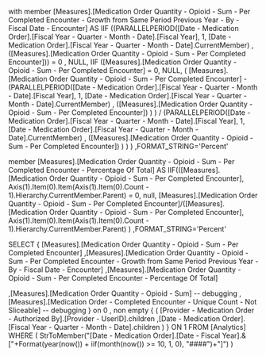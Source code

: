 


with 
member [Measures].[Medication Order Quantity - Opioid - Sum - Per Completed Encounter - Growth from Same Period Previous Year - By - Fiscal Date - Encounter]
 AS IIF ((PARALLELPERIOD([Date - Medication Order].[Fiscal Year - Quarter - Month - Date].[Fiscal Year], 1, [Date - Medication Order].[Fiscal Year - Quarter - Month - Date].CurrentMember) , ([Measures].[Medication Order Quantity - Opioid - Sum - Per Completed Encounter])) = 0  , NULL,
    IIF ([Measures].[Medication Order Quantity - Opioid - Sum - Per Completed Encounter] = 0, NULL,
            (
            [Measures].[Medication Order Quantity - Opioid - Sum - Per Completed Encounter] - 
            (PARALLELPERIOD([Date - Medication Order].[Fiscal Year - Quarter - Month - Date].[Fiscal Year], 1, [Date - Medication Order].[Fiscal Year - Quarter - Month - Date].CurrentMember) , ([Measures].[Medication Order Quantity - Opioid - Sum - Per Completed Encounter])
                            )
            )
            / (PARALLELPERIOD([Date - Medication Order].[Fiscal Year - Quarter - Month - Date].[Fiscal Year], 1, [Date - Medication Order].[Fiscal Year - Quarter - Month - Date].CurrentMember) , ([Measures].[Medication Order Quantity - Opioid - Sum - Per Completed Encounter])
            )
        )
) 
,FORMAT_STRING='Percent'

member [Measures].[Medication Order Quantity - Opioid - Sum - Per Completed Encounter - Percentage Of Total]
 AS 
IIF(([Measures].[Medication Order Quantity - Opioid - Sum - Per Completed Encounter], Axis(1).Item(0).Item(Axis(1).Item(0).Count - 1).Hierarchy.CurrentMember.Parent) = 0, 
     null,
     [Measures].[Medication Order Quantity - Opioid - Sum - Per Completed Encounter]/([Measures].[Medication Order Quantity - Opioid - Sum - Per Completed Encounter], Axis(1).Item(0).Item(Axis(1).Item(0).Count - 1).Hierarchy.CurrentMember.Parent)
    )
,FORMAT_STRING='Percent'


SELECT 
{
[Measures].[Medication Order Quantity - Opioid - Sum - Per Completed Encounter]
,[Measures].[Medication Order Quantity - Opioid - Sum - Per Completed Encounter - Growth from Same Period Previous Year - By - Fiscal Date - Encounter]
,[Measures].[Medication Order Quantity - Opioid - Sum - Per Completed Encounter - Percentage Of Total]

,[Measures].[Medication Order Quantity - Opioid - Sum] -- debugging
,[Measures].[Medication Order - Completed Encounter - Unique Count - Not Sliceable] -- debugging
} on 0
, non empty 
{
(
[Provider - Medication Order - Authorized By].[Provider - UserID].children
,[Date - Medication Order].[Fiscal Year - Quarter - Month - Date].children
)
} ON 1
FROM 
	[Analytics] 
WHERE 
(
StrToMember("[Date - Medication Order].[Date - Fiscal Year].&["+Format(year(now()) + iif(month(now()) >= 10, 1, 0), "####")+"]")
)


